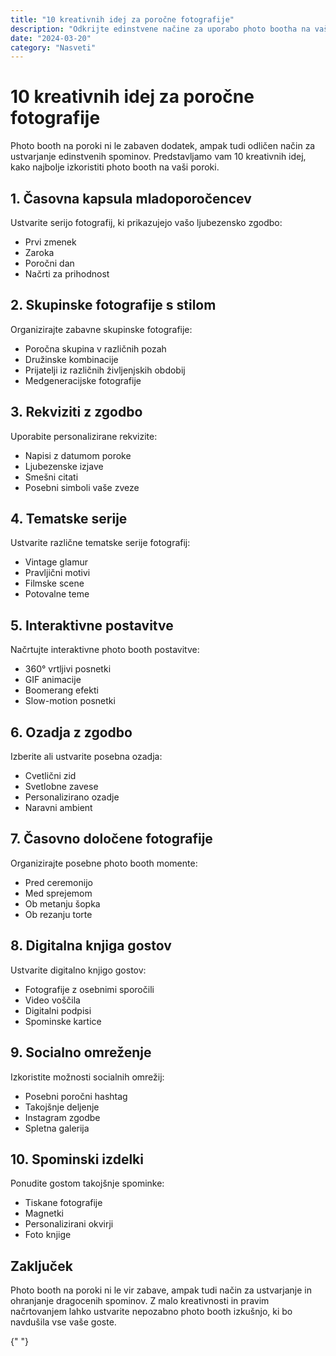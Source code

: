 ```yaml
---
title: "10 kreativnih idej za poročne fotografije"
description: "Odkrijte edinstvene načine za uporabo photo bootha na vaši poroki in ustvarite nepozabne spomine."
date: "2024-03-20"
category: "Nasveti"
---
```


# 10 kreativnih idej za poročne fotografije

Photo booth na poroki ni le zabaven dodatek, ampak tudi odličen način za ustvarjanje edinstvenih spominov. Predstavljamo vam 10 kreativnih idej, kako najbolje izkoristiti photo booth na vaši poroki.

## 1. Časovna kapsula mladoporočencev

Ustvarite serijo fotografij, ki prikazujejo vašo ljubezensko zgodbo:

- Prvi zmenek
- Zaroka
- Poročni dan
- Načrti za prihodnost

<BlogImage
  src="/application/photo-booth-device.webp"
  alt="Časovna kapsula v photo boothu"
  caption="Ujemite najpomembnejše trenutke vaše ljubezenske zgodbe"
/>

## 2. Skupinske fotografije s stilom

Organizirajte zabavne skupinske fotografije:

- Poročna skupina v različnih pozah
- Družinske kombinacije
- Prijatelji iz različnih življenjskih obdobij
- Medgeneracijske fotografije

## 3. Rekviziti z zgodbo

Uporabite personalizirane rekvizite:

- Napisi z datumom poroke
- Ljubezenske izjave
- Smešni citati
- Posebni simboli vaše zveze

<BlogImage
  src="/application/basic-booth-hero-image.webp"
  alt="Kreativni rekviziti za photo booth"
  caption="Personalizirani rekviziti dodajo osebno noto fotografijam"
/>

## 4. Tematske serije

Ustvarite različne tematske serije fotografij:

- Vintage glamur
- Pravljični motivi
- Filmske scene
- Potovalne teme

## 5. Interaktivne postavitve

Načrtujte interaktivne photo booth postavitve:

- 360° vrtljivi posnetki
- GIF animacije
- Boomerang efekti
- Slow-motion posnetki

## 6. Ozadja z zgodbo

Izberite ali ustvarite posebna ozadja:

- Cvetlični zid
- Svetlobne zavese
- Personalizirano ozadje
- Naravni ambient

<BlogImage
  src="/application/360-hero-image.webp"
  alt="Kreativna ozadja za photo booth"
  caption="Izbira pravega ozadja pomembno vpliva na končni rezultat"
/>

## 7. Časovno določene fotografije

Organizirajte posebne photo booth momente:

- Pred ceremonijo
- Med sprejemom
- Ob metanju šopka
- Ob rezanju torte

## 8. Digitalna knjiga gostov

Ustvarite digitalno knjigo gostov:

- Fotografije z osebnimi sporočili
- Video voščila
- Digitalni podpisi
- Spominske kartice

## 9. Socialno omreženje

Izkoristite možnosti socialnih omrežij:

- Posebni poročni hashtag
- Takojšnje deljenje
- Instagram zgodbe
- Spletna galerija

## 10. Spominski izdelki

Ponudite gostom takojšnje spominke:

- Tiskane fotografije
- Magnetki
- Personalizirani okvirji
- Foto knjige

## Zaključek

Photo booth na poroki ni le vir zabave, ampak tudi način za ustvarjanje in ohranjanje dragocenih spominov. Z malo kreativnosti in pravim načrtovanjem lahko ustvarite nepozabno photo booth izkušnjo, ki bo navdušila vse vaše goste.

<BlogImage
  src="/application/promo-image.webp"
  alt="Poročni photo booth v akciji"
  caption="Ustvarite nepozabne spomine na vaš posebni dan"
/>{" "}
